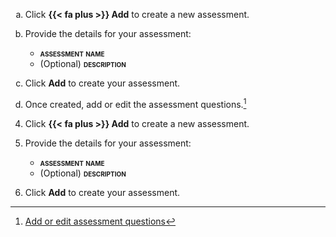 :::: {.content-visible unless-format="revealjs"}
a. Click **{{< fa plus >}} Add** to create a new assessment.

a.  Provide the details for your assessment:

    - **[assessment name]{.smallcaps}**
    - (Optional) **[description]{.smallcaps}**

a. Click **Add** to create your assessment.

a. Once created, add or edit the assessment questions.^[[Add or edit assessment questions](/guide/templates/customize-virtual-document-validator.qmd#add-or-edit-assessment-questions)]

::::



:::: {.content-hidden unless-format="revealjs"}
4. Click **{{< fa plus >}} Add** to create a new assessment.

5.  Provide the details for your assessment:

    - **[assessment name]{.smallcaps}**
    - (Optional) **[description]{.smallcaps}**

6. Click **Add** to create your assessment.

::::